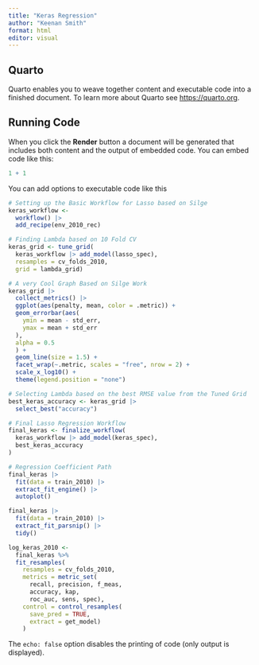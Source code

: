 ```yaml
---
title: "Keras Regression"
author: "Keenan Smith"
format: html
editor: visual
---
```


## Quarto

Quarto enables you to weave together content and executable code into a finished document. To learn more about Quarto see <https://quarto.org>.

## Running Code

When you click the **Render** button a document will be generated that includes both content and the output of embedded code. You can embed code like this:

```r
1 + 1
```

You can add options to executable code like this


```r
# Setting up the Basic Workflow for Lasso based on Silge
keras_workflow <-
  workflow() |>
  add_recipe(env_2010_rec)

# Finding Lambda based on 10 Fold CV
keras_grid <- tune_grid(
  keras_workflow |> add_model(lasso_spec),
  resamples = cv_folds_2010,
  grid = lambda_grid)

# A very Cool Graph Based on Silge Work
keras_grid |>
  collect_metrics() |>
  ggplot(aes(penalty, mean, color = .metric)) +
  geom_errorbar(aes(
    ymin = mean - std_err,
    ymax = mean + std_err
  ),
  alpha = 0.5
  ) +
  geom_line(size = 1.5) +
  facet_wrap(~.metric, scales = "free", nrow = 2) +
  scale_x_log10() +
  theme(legend.position = "none")

# Selecting Lambda based on the best RMSE value from the Tuned Grid
best_keras_accuracy <- keras_grid |>
  select_best("accuracy")

# Final Lasso Regression Workflow
final_keras <- finalize_workflow(
  keras_workflow |> add_model(keras_spec),
  best_keras_accuracy
)

# Regression Coefficient Path
final_keras |>
  fit(data = train_2010) |>
  extract_fit_engine() |>
  autoplot()

final_keras |>
  fit(data = train_2010) |>
  extract_fit_parsnip() |>
  tidy()

log_keras_2010 <- 
  final_keras %>% 
  fit_resamples(
    resamples = cv_folds_2010, 
    metrics = metric_set(
      recall, precision, f_meas, 
      accuracy, kap,
      roc_auc, sens, spec),
    control = control_resamples(
      save_pred = TRUE,
      extract = get_model)
    ) 
```

The `echo: false` option disables the printing of code (only output is displayed).

